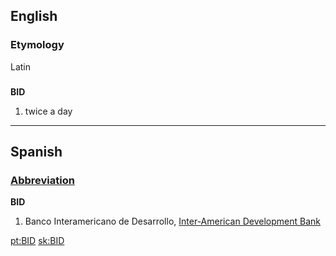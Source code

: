 {{see|bid}}
==English==

===Etymology===
Latin

==={{initialism}}===
'''BID'''

# twice a day

----

==Spanish==

===[[Abbreviation]]===
'''BID'''

# Banco Interamericano de Desarrollo, [[Inter-American Development Bank]]

[[pt:BID]]
[[sk:BID]]
